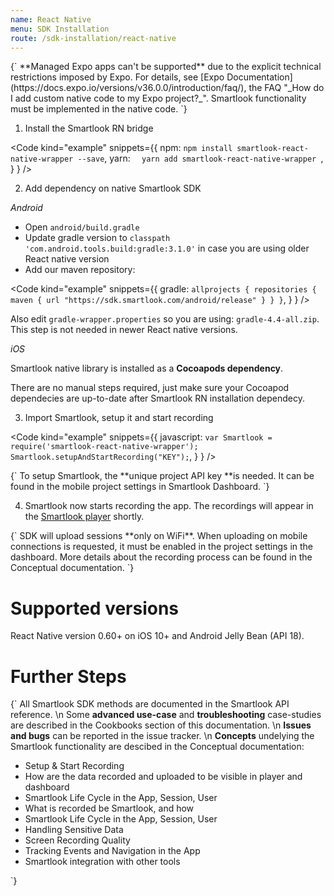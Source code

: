 ```yaml
---
name: React Native
menu: SDK Installation
route: /sdk-installation/react-native
---
```



<Title>React Native SDK Installation</Title>

<TextBlock kind="important">
{`
**Managed Expo apps can't be supported** due to the explicit technical restrictions imposed by Expo. For details, see [Expo Documentation](https://docs.expo.io/versions/v36.0.0/introduction/faq/), the FAQ "_How do I add custom native code to my Expo project?_". Smartlook functionality must be implemented in the native code.
`}
</TextBlock>


1. Install the Smartlook RN bridge

<Code
  kind="example"
  snippets={{
      npm: `
npm install smartlook-react-native-wrapper --save
`,
      yarn: `  
yarn add smartlook-react-native-wrapper 
`,
    }
  }
/>

2. Add dependency on native Smartlook SDK

*Android* 

* Open `android/build.gradle` 
* Update gradle version to `classpath 'com.android.tools.build:gradle:3.1.0'` in case you are using older React native version
* Add our maven repository:

<Code
  kind="example"
  snippets={{
      gradle: `
allprojects {
  repositories {
    maven {
      url "https://sdk.smartlook.com/android/release"
    }
  }
}
`,
    }
  }
/>

Also edit `gradle-wrapper.properties` so you are using: `gradle-4.4-all.zip`. This step is not needed in newer React native versions. 

*iOS*

Smartlook native library is installed as a **Cocoapods dependency**. 

There are no manual steps required, just make sure your Cocoapod dependecies are up-to-date after Smartlook RN installation dependecy.

3. Import Smartlook, setup it and start recording

<Code
  kind="example"
  snippets={{
      javascript: `
var Smartlook = require('smartlook-react-native-wrapper');
Smartlook.setupAndStartRecording("KEY");
`,
    }
  }
/>

<TextBlock kind="important">
{`
To setup Smartlook, the **unique project API key **is needed. It can be found in the mobile project settings in <Link to="https://app.smartlook.com/settings/projects">Smartlook Dashboard</Link>.
`}
</TextBlock>

4. Smartlook now starts recording the app. The recordings will appear in the [Smartlook player](https://app.smartlook.com/) shortly.  

<TextBlock kind="important">
{`
SDK will upload sessions **only on WiFi**. When uploading on mobile connections is requested, it must be enabled in the project settings in the dashboard. More details about the recording process can be found in the <Link to="/conceptual/when-the-recordings-appear-in-dashboard">Conceptual documentation</Link>.
`}
</TextBlock>

# Supported versions

React Native version 0.60+ on iOS 10+ and Android Jelly Bean (API 18). 

# Further Steps

<TextBlock>{`
All Smartlook SDK methods are documented in the <Link to="/api_reference" platform="react">Smartlook API reference</Link>.
\n
Some **advanced use-case** and **troubleshooting** case-studies are described in the Cookbooks section of this documentation.
\n
**Issues and bugs** can be reported in the <Link to="https://github.com/smartlook/smartlook-mobile-issue-tracker">issue tracker</Link>.
\n
**Concepts** undelying the Smartlook functionality are descibed in the Conceptual documentation:
* <Link to="/conceptual/setup-and-start-recording" platform="react">Setup & Start Recording</Link>
* <Link to="/conceptual/when-the-recordings-appear-in-dashboard" platform="react">How are the data recorded and uploaded to be visible in player and dashboard</Link>
* <Link to="/conceptual/life-cycle-session-user" platform="react">Smartlook Life Cycle in the App, Session, User</Link>
* <Link to="/conceptual/what-and-how-is-recorded" platform="react">What is recorded be Smartlook, and how</Link>
* <Link to="/conceptual/life-cycle-session-user" platform="react">Smartlook Life Cycle in the App, Session, User</Link>
* <Link to="/conceptual/handling-sensitive-data" platform="react">Handling Sensitive Data</Link>
* <Link to="/conceptual/screen-recording-quality" platform="react">Screen Recording Quality</Link>
* Tracking <Link to="/conceptual/event-tracking" platform="react">Events</Link> and <Link to="/conceptual/recording-navigation" platform="react">Navigation</Link> in the App
* <Link to="/conceptual/integrating-with-other-tools" platform="react">Smartlook integration with other tools</Link>
`}</TextBlock>
